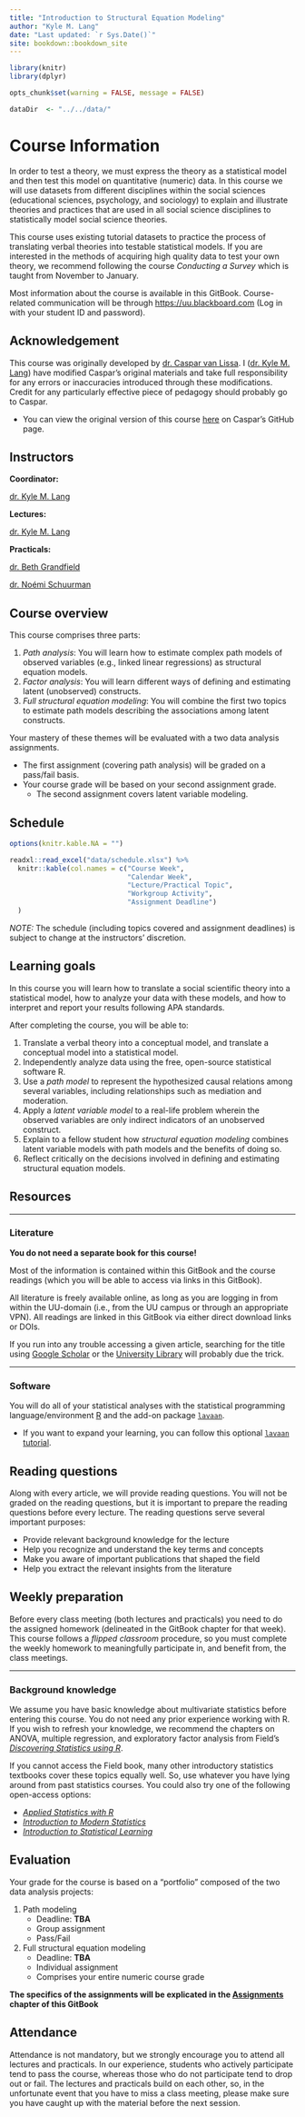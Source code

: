 --- 
title: "Introduction to Structural Equation Modeling"
author: "Kyle M. Lang"
date: "Last updated: `r Sys.Date()`"
site: bookdown::bookdown_site
---

\newcommand{\va}{\\[12pt]}
\newcommand{\vb}{\\[6pt]}
\newcommand{\vc}{\\[3pt]}
\newcommand{\vx}[1]{\\[#1pt]}

```{r global_options, include = FALSE}
library(knitr)
library(dplyr)

opts_chunk$set(warning = FALSE, message = FALSE)

dataDir  <- "../../data/"
```

# Course Information {-}

In order to test a theory, we must express the theory as a statistical model and then test this model on quantitative
(numeric) data. In this course we will use datasets from different disciplines within the social sciences (educational
sciences, psychology, and sociology) to explain and illustrate theories and practices that are used in all social
science disciplines to statistically model social science theories.

This course uses existing tutorial datasets to practice the process of translating verbal theories into testable
statistical models. If you are interested in the methods of acquiring high quality data to test your own theory, we
recommend following the course *Conducting a Survey* which is taught from November to January.

Most information about the course is available in this GitBook. Course-related communication will be through
<https://uu.blackboard.com> (Log in with your student ID and password).

<!----------------------------------------------------------------------------->

## Acknowledgement {-}

This course was originally developed by [dr. Caspar van Lissa](https://www.tilburguniversity.edu/staff/c-j-vanlissa). I
([dr. Kyle M. Lang](https://www.kylemlang.com)) have modified Caspar's original materials and take full responsibility
for any errors or inaccuracies introduced through these modifications. Credit for any particularly effective piece of
pedagogy should probably go to Caspar.

- You can view the original version of this course [here](https://github.com/cjvanlissa/TCSM) on Caspar's GitHub page.

<!----------------------------------------------------------------------------->

## Instructors {-}

**Coordinator:**

[dr. Kyle M. Lang](https://www.kylemlang.com)

**Lectures:**

[dr. Kyle M. Lang](https://www.kylemlang.com)

**Practicals:**

[dr. Beth Grandfield](https://www.uu.nl/staff/EMGrandfield)

[dr. Noémi Schuurman](https://www.nkschuurman.com/)

<!----------------------------------------------------------------------------->

## Course overview {-}

This course comprises three parts:

1. *Path analysis*: You will learn how to estimate complex path models of observed variables (e.g., linked linear
   regressions) as structural equation models.
1. *Factor analysis*: You will learn different ways of defining and estimating latent (unobserved) constructs.
1. *Full structural equation modeling*: You will combine the first two topics to estimate path models describing the
   associations among latent constructs.

Your mastery of these themes will be evaluated with a two data analysis assignments. 

- The first assignment (covering path analysis) will be graded on a pass/fail basis. 
- Your course grade will be based on your second assignment grade.
   - The second assignment covers latent variable modeling.

<!----------------------------------------------------------------------------->

## Schedule {-}

```{r print_schedule, echo = FALSE}
options(knitr.kable.NA = "")

readxl::read_excel("data/schedule.xlsx") %>%
  knitr::kable(col.names = c("Course Week",
                             "Calendar Week",
                             "Lecture/Practical Topic",
                             "Workgroup Activity",
                             "Assignment Deadline")
  )
```

*NOTE:* The schedule (including topics covered and assignment deadlines) is subject to change at the instructors'
discretion.

<!----------------------------------------------------------------------------->

## Learning goals {-}

In this course you will learn how to translate a social scientific theory into a statistical model, how to analyze your
data with these models, and how to interpret and report your results following APA standards.

After completing the course, you will be able to:

1. Translate a verbal theory into a conceptual model, and translate a conceptual model into a statistical model.
1. Independently analyze data using the free, open-source statistical software R.
1. Use a *path model* to represent the hypothesized causal relations among several variables, including relationships
   such as mediation and moderation.
1. Apply a *latent variable model* to a real-life problem wherein the observed variables are only indirect indicators of
   an unobserved construct.
1. Explain to a fellow student how *structural equation modeling* combines latent variable models with path models and
   the benefits of doing so.
1. Reflect critically on the decisions involved in defining and estimating structural equation models.

<!----------------------------------------------------------------------------->

## Resources {-}

---

### Literature {-}

**You do not need a separate book for this course!** 

Most of the information is contained within this GitBook and the course readings (which you will be able to access via
links in this GitBook). 

All literature is freely available online, as long as you are logging in from within the UU-domain (i.e., from the UU
campus or through an appropriate VPN). All readings are linked in this GitBook via either direct download links or DOIs. 

If you run into any trouble accessing a given article, searching for the title using [Google Scholar][gs] or the
[University Library][uu_lib] will probably due the trick.

---

### Software {-}

You will do all of your statistical analyses with the statistical programming language/environment [R][r] and the add-on
package [`lavaan`][lavaan].

- If you want to expand your learning, you can follow this optional [`lavaan`
tutorial](https://lavaan.ugent.be/tutorial/). 

<!----------------------------------------------------------------------------->

## Reading questions {-}

Along with every article, we will provide reading questions. You will not be graded on the reading questions, but it is
important to prepare the reading questions before every lecture. The reading questions serve several important purposes:

-	Provide relevant background knowledge for the lecture
-	Help you recognize and understand the key terms and concepts
-	Make you aware of important publications that shaped the field
- Help you extract the relevant insights from the literature

<!----------------------------------------------------------------------------->

## Weekly preparation {-}

Before every class meeting (both lectures and practicals) you need to do the assigned homework (delineated in the
GitBook chapter for that week). This course follows a *flipped classroom* procedure, so you must complete the weekly
homework to meaningfully participate in, and benefit from, the class meetings.

---

### Background knowledge {- #background}

We assume you have basic knowledge about multivariate statistics before entering this course. You do not need any prior
experience working with R. If you wish to refresh your knowledge, we recommend the chapters on ANOVA, multiple
regression, and exploratory factor analysis from Field’s [*Discovering Statistics using R*][field]. 

If you cannot access the Field book, many other introductory statistics textbooks cover these topics equally well. So,
use whatever you have lying around from past statistics courses. You could also try one of the following open-access
options:

- [*Applied Statistics with R*][stats_with_r]
- [*Introduction to Modern Statistics*][modern_stats]
- [*Introduction to Statistical Learning*][isl]

<!----------------------------------------------------------------------------->

## Evaluation {-}

Your grade for the course is based on a “portfolio” composed of the two data analysis projects:

1. Path modeling 
    - Deadline: **TBA** <!-- **Wednesday 2025-10-02 at 23:59** -->
    - Group assignment
    - Pass/Fail

1. Full structural equation modeling 
    - Deadline: **TBA** <!-- **Sunday 2024-11-03 at 23:59** -->
    - Individual assignment
    - Comprises your entire numeric course grade

**The specifics of the assignments will be explicated in the [Assignments](assignments.html) chapter of this GitBook**

<!----------------------------------------------------------------------------->

## Attendance {-}

Attendance is not mandatory, but we strongly encourage you to attend all lectures and practicals. In our experience,
students who actively participate tend to pass the course, whereas those who do not participate tend to drop out or
fail. The lectures and practicals build on each other, so, in the unfortunate event that you have to miss a class
meeting, please make sure you have caught up with the material before the next session.

<!----------------------------------------------------------------------------->

[gs]: https://scholar.google.com/
[uu_lib]: https://www.uu.nl/en/university-library
[r]: https://www.r-project.org/
[lavaan]: https://www.lavaan.ugent.be/
[field]: https://www.discoveringstatistics.com/books/discovering-statistics-using-r/
[stats_with_r]: https://book.stat420.org/
[modern_stats]: https://openintro-ims.netlify.app/
[isl]: https://www.statlearning.com
